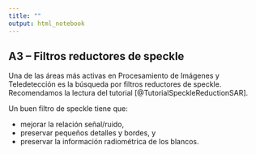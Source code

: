 ```yaml
---
title: ""
output: html_notebook
---
```


## A3 -- Filtros reductores de speckle

Una de las áreas más activas en Procesamiento de Imágenes y Teledetección es la búsqueda por filtros reductores de speckle.
Recomendamos la lectura del tutorial [@TutorialSpeckleReductionSAR].

Un buen filtro de speckle tiene que:

- mejorar la relación señal/ruido,
- preservar pequeños detalles y bordes, y
- preservar la información radiométrica de los blancos.

